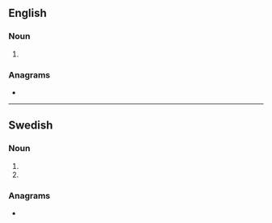 ==English==

===Noun===
{{head|en|noun form}}

# {{plural of|en|ark}}

===Anagrams===
* {{anagrams|en|a=akrs|AKRs|Kars|Sark|kars|ksar|sark|skar}}

----

==Swedish==

===Noun===
{{head|sv|noun form}}

# {{sv-noun-form-indef-gen-pl|ark}}
# {{sv-noun-form-indef-gen|ark}}

===Anagrams===
* {{anagrams|sv|a=akrs|Rask|kars|rask|skar}}